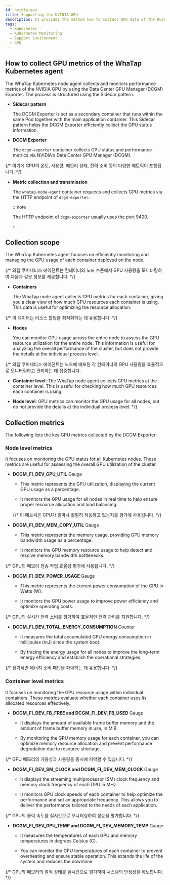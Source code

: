 ```yaml
---
id: nvidia-gpu
title: Supporting the NVIDIA GPU
description: It provides the method how to collect GPU data of the Kubernetes agent.
tags:
  - Kubernetes
  - Kubernetes Monitoring
  - Support Environment
  - GPU
---
```


## How to collect GPU metrics of the WhaTap Kubernetes agent

The WhaTap Kubernetes node agent collects and monitors performance metrics of the NVIDIA GPU by using the Data Center GPU Manager (DCGM) Exporter. The process is structured using the Sidecar pattern.

- **Sidecar pattern**

  The DCGM Exporter is set as a secondary container that runs within the same Pod together with the main application container. This Sidecar pattern helps the DCGM Exporter efficiently collect the GPU status information.

- **DCGM Exporter** 

  The `dcgm-exporter` container collects GPU status and performance metrics via NVIDIA's Data Center GPU Manager (DCGM). 

{/* 여기에 GPU의 온도, 사용량, 메모리 상태, 전력 소비 등의 다양한 메트릭이 포함됩니다. */}

- **Metric collection and transmission** 

  The `whatap-node-agent` container requests and collects GPU metrics via the HTTP endpoint of `dcgm-exporter`. 

  :::note 

  The HTTP endpoint of `dcgm-exporter` usually uses the port 9400.

  :::

## Collection scope

The WhaTap Kubernetes agent focuses on efficiently monitoring and managing the GPU usage of each container deployed on the node.

{/* 와탭 쿠버네티스 에이전트는 컨테이너와 노드 수준에서 GPU 사용량을 모니터링하여 다음과 같은 정보를 제공합니다.  */}

- **Containers**

  The WhaTap node agent collects GPU metrics for each container, giving you a clear view of how much GPU resources each container is using. This data is useful for optimizing the resource allocation.

{/* 이 데이터는 리소스 할당을 최적화하는 데 유용합니다. */}

- **Nodes**

  You can monitor GPU usage across the entire node to assess the GPU resource utilization for the entire node. This information is useful for analyzing the overall performance of the cluster, but does not provide the details at the individual process level.

{/* 와탭 쿠버네티스 에이전트는 노드에 배포된 각 컨테이너의 GPU 사용량을 효율적으로 모니터링하고 관리하는 데 집중합니다.

- **Container level**: The WhaTap node agent collects GPU metrics at the container level. This is useful for checking how much GPU resources each container is using.

- **Node level**: GPU metrics can monitor the GPU usage for all nodes, but do not provide the details at the individual process level. */}

## Collection metrics

The following lists the key GPU metrics collected by the DCGM Exporter: 

### Node level metrics

It focuses on monitoring the GPU status for all Kubernetes nodes. These metrics are useful for assessing the overall GPU utilization of the cluster.

- **DCGM_FI_DEV_GPU_UTIL** <span class='type'>Gauge</span> 

  - This metric represents the GPU utilization, displaying the current GPU usage as a percentage. 

  - It monitors the GPU usage for all nodes in real time to help ensure proper resource allocation and load balancing.

  {/* 이 메트릭은 GPU가 얼마나 활발히 작동하고 있는지를 평가에 사용됩니다. */}

- **DCGM_FI_DEV_MEM_COPY_UTIL** <span class='type'>Gauge</span>

  - This metric represents the memory usage, providing GPU memory bandwidth usage as a percentage. 

  - It monitors the GPU memory resource usage to help detect and resolve memory bandwidth bottlenecks.

{/* GPU의 메모리 전송 작업 효율성 평가에 사용됩니다. */}

- **DCGM_FI_DEV_POWER_USAGE** <span class='type'>Gauge</span>

  - This metric represents the current power consumption of the GPU in Watts (W). 

  - It monitors the GPU power usage to improve power efficiency and optimize operating costs.

{/* GPU의 실시간 전력 소비를 평가하여 효율적인 전력 관리를 지원합니다. */}

- **DCGM_FI_DEV_TOTAL_ENERGY_CONSUMPTION** <span class='type'>Counter</span>

  - It measures the total accumulated GPU energy consumption in millijoules (mJ) since the system boot. 

  - By tracing the energy usage for all nodes to improve the long-term energy efficiency and establish the operational strategies.

{/* 장기적인 에너지 소비 패턴을 파악하는 데 유용합니다. */}

### Container level metrics

It focuses on monitoring the GPU resource usage within individual containers. These metrics evaluate whether each container uses its allocated resources effectively.

- **DCGM_FI_DEV_FB_FREE and DCGM_FI_DEV_FB_USED** <span class='type'>Gauge</span>

  - It displays the amount of available frame buffer memory and the amount of frame buffer memory in use, in MiB. 

  - By monitoring the GPU memory usage for each container, you can optimize memory resource allocation and prevent performance degradation due to resource shortage.

{/* GPU 메모리의 가용성과 사용량을 동시에 파악할 수 있습니다. */}

- **DCGM_FI_DEV_SM_CLOCK and DCGM_FI_DEV_MEM_CLOCK** <span class='type'>Gauge</span>

  - It displays the streaming multiprocessor (SM) clock frequency and memory clock frequency of each GPU in MHz. 

  - It monitors GPU clock speeds of each container to help optimize the performance and set an appropriate frequency. This allows you to deliver the performance tailored to the needs of each application.

{/* GPU의 클럭 속도를 실시간으로 모니터링하여 성능을 평가합니다. */}

- **DCGM_FI_DEV_GPU_TEMP and DCGM_FI_DEV_MEMORY_TEMP** <span class='type'>Gauge</span>

  - It measures the temperatures of each GPU and memory temperatures in degrees Celsius (C). 

  - You can monitor the GPU temperatures of each container to prevent overheating and ensure stable operation. This extends the life of the system and reduces the downtime.

{/* GPU와 메모리의 열적 상태를 실시간으로 평가하여 시스템의 안정성을 확보합니다. */}
